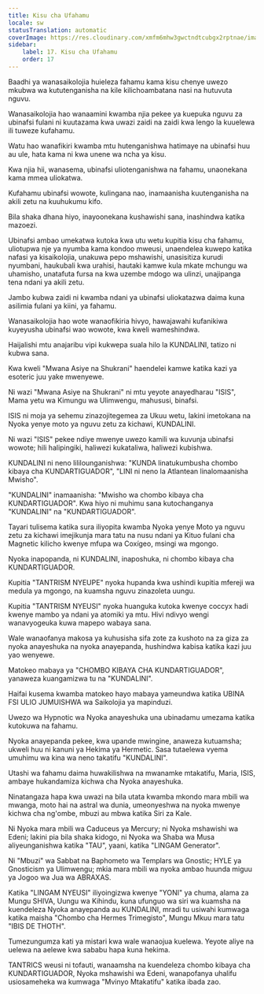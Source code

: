 ```yaml
---
title: Kisu cha Ufahamu
locale: sw
statusTranslation: automatic
coverImage: https://res.cloudinary.com/xmfm6mhw3gwctndtcubgx2rptnae/image/upload/v1741354419/small_cover_la_gran_rebelion_28716e29d2.webp
sidebar:
    label: 17. Kisu cha Ufahamu
    order: 17
---
```

Baadhi ya wanasaikolojia huieleza fahamu kama kisu chenye uwezo mkubwa wa kututenganisha na kile kilichoambatana nasi na hutuvuta nguvu.

Wanasaikolojia hao wanaamini kwamba njia pekee ya kuepuka nguvu za ubinafsi fulani ni kuutazama kwa uwazi zaidi na zaidi kwa lengo la kuuelewa ili tuweze kufahamu.

Watu hao wanafikiri kwamba mtu hutenganishwa hatimaye na ubinafsi huu au ule, hata kama ni kwa unene wa ncha ya kisu.

Kwa njia hii, wanasema, ubinafsi uliotenganishwa na fahamu, unaonekana kama mmea uliokatwa.

Kufahamu ubinafsi wowote, kulingana nao, inamaanisha kuutenganisha na akili zetu na kuuhukumu kifo.

Bila shaka dhana hiyo, inayoonekana kushawishi sana, inashindwa katika mazoezi.

Ubinafsi ambao umekatwa kutoka kwa utu wetu kupitia kisu cha fahamu, uliotupwa nje ya nyumba kama kondoo mweusi, unaendelea kuwepo katika nafasi ya kisaikolojia, unakuwa pepo mshawishi, unasisitiza kurudi nyumbani, haukubali kwa urahisi, hautaki kamwe kula mkate mchungu wa uhamisho, unatafuta fursa na kwa uzembe mdogo wa ulinzi, unajipanga tena ndani ya akili zetu.

Jambo kubwa zaidi ni kwamba ndani ya ubinafsi uliokatazwa daima kuna asilimia fulani ya kiini, ya fahamu.

Wanasaikolojia hao wote wanaofikiria hivyo, hawajawahi kufanikiwa kuyeyusha ubinafsi wao wowote, kwa kweli wameshindwa.

Haijalishi mtu anajaribu vipi kukwepa suala hilo la KUNDALINI, tatizo ni kubwa sana.

Kwa kweli "Mwana Asiye na Shukrani" haendelei kamwe katika kazi ya esoteric juu yake mwenyewe.

Ni wazi "Mwana Asiye na Shukrani" ni mtu yeyote anayedharau "ISIS", Mama yetu wa Kimungu wa Ulimwengu, mahususi, binafsi.

ISIS ni moja ya sehemu zinazojitegemea za Ukuu wetu, lakini imetokana na Nyoka yenye moto ya nguvu zetu za kichawi, KUNDALINI.

Ni wazi "ISIS" pekee ndiye mwenye uwezo kamili wa kuvunja ubinafsi wowote; hili halipingiki, haliwezi kukataliwa, haliwezi kubishwa.

KUNDALINI ni neno lililounganishwa: "KUNDA linatukumbusha chombo kibaya cha KUNDARTIGUADOR", "LINI ni neno la Atlantean linalomaanisha Mwisho".

"KUNDALINI" inamaanisha: "Mwisho wa chombo kibaya cha KUNDARTIGUADOR". Kwa hiyo ni muhimu sana kutochanganya "KUNDALINI" na "KUNDARTIGUADOR".

Tayari tulisema katika sura iliyopita kwamba Nyoka yenye Moto ya nguvu zetu za kichawi imejikunja mara tatu na nusu ndani ya Kituo fulani cha Magnetic kilicho kwenye mfupa wa Coxígeo, msingi wa mgongo.

Nyoka inapopanda, ni KUNDALINI, inaposhuka, ni chombo kibaya cha KUNDARTIGUADOR.

Kupitia "TANTRISM NYEUPE" nyoka hupanda kwa ushindi kupitia mfereji wa medula ya mgongo, na kuamsha nguvu zinazoleta uungu.

Kupitia "TANTRISM NYEUSI" nyoka huanguka kutoka kwenye coccyx hadi kwenye mambo ya ndani ya atomiki ya mtu. Hivi ndivyo wengi wanavyogeuka kuwa mapepo wabaya sana.

Wale wanaofanya makosa ya kuhusisha sifa zote za kushoto na za giza za nyoka anayeshuka na nyoka anayepanda, hushindwa kabisa katika kazi juu yao wenyewe.

Matokeo mabaya ya "CHOMBO KIBAYA CHA KUNDARTIGUADOR", yanaweza kuangamizwa tu na "KUNDALINI".

Haifai kusema kwamba matokeo hayo mabaya yameundwa katika UBINA FSI ULIO JUMUISHWA wa Saikolojia ya mapinduzi.

Uwezo wa Hypnotic wa Nyoka anayeshuka una ubinadamu umezama katika kutokuwa na fahamu.

Nyoka anayepanda pekee, kwa upande mwingine, anaweza kutuamsha; ukweli huu ni kanuni ya Hekima ya Hermetic. Sasa tutaelewa vyema umuhimu wa kina wa neno takatifu "KUNDALINI".

Utashi wa fahamu daima huwakilishwa na mwanamke mtakatifu, Maria, ISIS, ambaye hukandamiza kichwa cha Nyoka anayeshuka.

Ninatangaza hapa kwa uwazi na bila utata kwamba mkondo mara mbili wa mwanga, moto hai na astral wa dunia, umeonyeshwa na nyoka mwenye kichwa cha ng'ombe, mbuzi au mbwa katika Siri za Kale.

Ni Nyoka mara mbili wa Caduceus ya Mercury; ni Nyoka mshawishi wa Edeni; lakini pia bila shaka kidogo, ni Nyoka wa Shaba wa Musa aliyeunganishwa katika "TAU", yaani, katika "LINGAM Generator".

Ni "Mbuzi" wa Sabbat na Baphometo wa Templars wa Gnostic; HYLE ya Gnosticism ya Ulimwengu; mkia mara mbili wa nyoka ambao huunda miguu ya Jogoo wa Jua wa ABRAXAS.

Katika "LINGAM NYEUSI" iliyoingizwa kwenye "YONI" ya chuma, alama za Mungu SHIVA, Uungu wa Kihindu, kuna ufunguo wa siri wa kuamsha na kuendeleza Nyoka anayepanda au KUNDALINI, mradi tu usiwahi kumwaga katika maisha "Chombo cha Hermes Trimegisto", Mungu Mkuu mara tatu "IBIS DE THOTH".

Tumezungumza kati ya mistari kwa wale wanaojua kuelewa. Yeyote aliye na uelewa na aelewe kwa sababu hapa kuna hekima.

TANTRICS weusi ni tofauti, wanaamsha na kuendeleza chombo kibaya cha KUNDARTIGUADOR, Nyoka mshawishi wa Edeni, wanapofanya uhalifu usiosameheka wa kumwaga "Mvinyo Mtakatifu" katika ibada zao.

